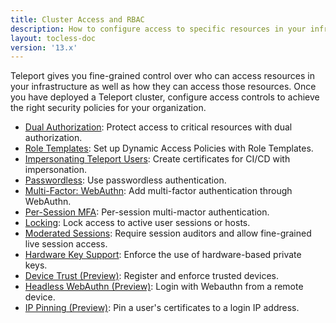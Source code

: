 ```yaml
---
title: Cluster Access and RBAC
description: How to configure access to specific resources in your infrastructure or your Teleport cluster as a whole.
layout: tocless-doc
version: '13.x'
---
```


Teleport gives you fine-grained control over who can access resources in your
infrastructure as well as how they can access those resources. Once you have
deployed a Teleport cluster, configure access controls to achieve the right
security policies for your organization.

- [Dual Authorization](/docs/ver/13.x/access-controls/guides/dual-authz): Protect access to critical resources with dual authorization.
- [Role Templates](/docs/ver/13.x/access-controls/guides/role-templates): Set up Dynamic Access Policies with Role Templates.
- [Impersonating Teleport Users](/docs/ver/13.x/access-controls/guides/impersonation): Create certificates for CI/CD with impersonation.
- [Passwordless](/docs/ver/13.x/access-controls/guides/passwordless): Use passwordless authentication.
- [Multi-Factor: WebAuthn](/docs/ver/13.x/access-controls/guides/webauthn): Add multi-factor authentication through WebAuthn.
- [Per-Session MFA](/docs/ver/13.x/access-controls/guides/per-session-mfa): Per-session multi-mactor authentication.
- [Locking](/docs/ver/13.x/access-controls/guides/locking): Lock access to active user sessions or hosts.
- [Moderated Sessions](/docs/ver/13.x/access-controls/guides/moderated-sessions): Require session auditors and allow fine-grained live session access.
- [Hardware Key Support](/docs/ver/13.x/access-controls/guides/hardware-key-support): Enforce the use of hardware-based private keys.
- [Device Trust (Preview)](/docs/ver/13.x/access-controls/device-trust/guide): Register and enforce trusted devices.
- [Headless WebAuthn (Preview)](/docs/ver/13.x/access-controls/guides/headless): Login with Webauthn from a remote device.
- [IP Pinning (Preview)](/docs/ver/13.x/access-controls/guides/ip-pinning): Pin a user's certificates to a login IP address.

